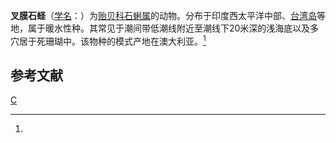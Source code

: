 {{Speciesbox 
| taxon = Lithophaga divaricalx
| authority = (Iredale, 1939)<ref name='id10823'>{{cite web| url =http://www.bioinfo.cn/db05/BjdwSpecies.php?action=view&id=10823| title =叉膜石蛏| work =《中国动物物种编目数据库》| publisher =中国科学院微生物研究所| author =中国科学院动物研究所| accessdate =2009-04-28| deadurl =yes| archiveurl =https://web.archive.org/web/20160305043907/http://www.bioinfo.cn/db05/BjdwSpecies.php?action=view&id=10823| archivedate =2016-03-05}}</ref>
}}

'''叉膜石蛏'''（[[学名|学名]]：{{lang|la|''Lithophaga divaricalx''}}）为[[贻贝科|贻贝科]][[石蜊属|石蜊属]]的动物。分布于印度西太平洋中部、[[台湾岛|台湾岛]]等地，属于暖水性种。其常见于潮间带低潮线附近至潮线下20米深的浅海底以及多穴居于死珊瑚中。该物种的模式产地在澳大利亚。<ref name='id10823'/>

== 参考文献 ==
{{reflist}}

{{Taxonbar}}

[[Category:石蜊属|C]]